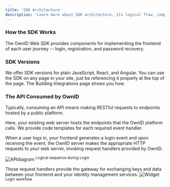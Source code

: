 ```yaml
---
title: 'SDK Architecture'
description: 'Learn more about SDK architecture, its logical flow, components, and conncectivity'
---
```


### How the SDK Works

The OwnID Web SDK provides components for implementiing the frontend of each user journey -- login, registration, and password recovery.

### SDK Versions

We offer SDK versions for plain JavaScript, React, and Angular. You can use the SDK on any page in your site, just be referencing it properly at the top of the page. The Building Integrations page shows you how.

### The API Consumed by OwnID

Typically, consuming an API means making RESTful requests to endpoints hosted by a public platform.

Here, your existing web server hosts the endpoints that the OwnID platform calls. We provide code templates for each required event handler.

When a user logs in, your frontend generates a login event and upon receiving the event, the OwnID server makes the appropriate HTTP requests to _your_ web server, invoking request handlers provided by OwnID. 

<img
  src="/images/howto.png"
  alt="APIdiagram"
/>
<sup>Logical sequence  during Login</sup>

Those request handlers provide the gateway for exchanging keys and data between your frontend and your identity management services. 
<img
  src="/images/login-diagram.png"
  alt="Widget"
/>
<sup>Login workflow</sup>






